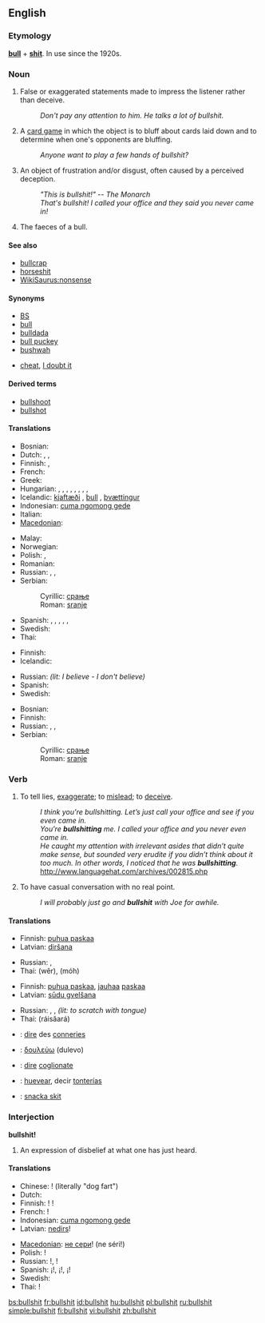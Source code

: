 {{wikipedia}}
==English==

===Etymology===
'''[[bull]]''' + '''[[shit]]'''. In use since the 1920s.

===Noun===
{{en-noun|-}}

# {{vulgar|slang}} False or exaggerated statements made to impress the listener rather than deceive.
#: ''Don't pay any attention to him.  He talks a lot of bullshit.''
# {{vulgar|slang}} A [[card game]] in which the object is to bluff about cards laid down and to determine when one's opponents are bluffing.
#: ''Anyone want to play a few hands of bullshit?''
# {{vulgar|slang}} An object of frustration and/or disgust, often caused by a perceived deception.
#: ''"This is bullshit!" -- The Monarch''
#: ''That's bullshit!  I called your office and they said you never came in!''
# {{literally}} The faeces of a bull.

====See also====
* [[bullcrap]]
* [[horseshit]]
* [[WikiSaurus:nonsense]]

====Synonyms====
* [[BS]]
* [[bull]]
* [[bulldada]]
* [[bull puckey]]
* [[bushwah]]
* {{sense|card game}} [[cheat]], [[I doubt it]]

====Derived terms====
* [[bullshoot]]
* [[bullshot]]

====Translations====
{{trans-top|deceitful statements, etc}}
* Bosnian: {{t-|bs|sranje|n}}
* Dutch: {{t-|nl|gelul}}, {{t-|nl|onzin}}, {{t-|nl|bullshit}}
* Finnish: {{t+|fi|paskapuhe}}, {{t-|fi|hevonpaska}}
* French: {{t+|fr|conneries|f|p}}
* Greek: {{t|el|μαλακίες|f|p|tr=malakíes|sc=Grek}}
* Hungarian: {{t|hu|süketelés}}, {{t+|hu|duma}}, {{t|hu|süket duma}}, {{t|hu|hülyítés}}, {{t+|hu|kamu}}, {{t|hu|blöff}}, {{t-|hu|humbug}}, {{t|hu|mese habbal}}, {{t|hu|szófosás}}
* Icelandic: [[kjaftæði]] {{n}}, [[bull]] {{n}}, [[þvættingur]] {{m}}
* Indonesian: [[cuma ngomong gede]]
* Italian: {{t|it|coglionate|f|p}}
* [[Macedonian]]: {{t-|mk|срање|n|tr=sránje|xs=Macedonian}}
{{trans-mid}}
* Malay: {{t|ms|mengarut|xs=Malay}}
* Norwegian: {{t|no|pisspreik}}
* Polish: {{t+|pl|gówno prawda}},  {{t|pl|pierdoły|p}}
* Romanian: {{t|ro|rahat, căcat|n}}
* Russian: {{t|ru|пиздёж|m|sc=Cyrl|tr=pizd'óž}}, {{t|ru|хуйня|m|sc=Cyrl|tr=xujn'á}}, {{t|ru|херня|m|sc=Cyrl|tr=x'ern'á}}
* Serbian:
*: Cyrillic: [[срање#Serbian|срање]] {{n}}
*: Roman: [[sranje#Serbian|sranje]] {{n}}
* Spanish: {{t+|es|tontería}}, {{t+|es|pendejada|f|alt=pendejadas}}, {{t-|es|idiotez}}, {{t+|es|huevada}}, {{t+|es|mierda}}, {{t+|es|caca}}
* Swedish: {{t-|sv|skitsnack}}
* Thai: {{t|th|ล้อเล่น|tr=lór lên}}
{{trans-bottom}}

{{trans-top|card game}}
* Finnish: {{t-|fi|fusku}}
* Icelandic: {{t-|is|lygari|m}}
{{trans-mid}}
* Russian: {{t|ru|верю-не-верю|sc=Cyrl|tr=v'ér'u-n'e-v'ér'u}} ''(lit: I believe - I don't believe)''
* Spanish: {{t|es|Desconfío}}
* Swedish: {{t|sv|bluffstopp}}
{{trans-bottom}}

{{trans-top|object of frustration}}
* Bosnian: {{t-|bs|sranje|n}}
* Finnish: {{t+|fi|paska}}
* Russian: {{t|ru|пиздёж|m|sc=Cyrl|tr=pizd'óž}}, {{t|ru|хуйня|m|sc=Cyrl|tr=xujn'á}}, {{t|ru|херня|m|sc=Cyrl|tr=x'ern'á}}
* Serbian:
*: Cyrillic: [[срање#Serbian|срање]] {{n}}
*: Roman: [[sranje#Serbian|sranje]] {{n}}
{{trans-mid}}
{{trans-bottom}}

===Verb===
{{en-verb|bullshits|bullshitting|'''[[bullshitted]]''', ''or sometimes'' '''bullshit''', ''or very rarely'' '''bullshat'''}}

# {{vulgar|slang}} To tell lies, [[exaggerate]]; to [[mislead]]; to [[deceive]].
#: ''I think you're bullshitting.  Let’s just call your office and see if you even came in.''
#: ''You’re '''bullshitting''' me.  I called your office and you never even came in.''
#: ''He caught my attention with irrelevant asides that didn’t quite make sense, but sounded very erudite if you didn’t think about it too much. In other words, I noticed that he was '''bullshitting'''.'' http://www.languagehat.com/archives/002815.php
# {{vulgar|slang}} To have casual conversation with no real point.
#: ''I will probably just go and '''bullshit''' with Joe for awhile.''

====Translations====
{{trans-top|to tell lies, exaggerate}}
* Finnish: [[puhua paskaa]]
* Latvian: [[diršana]]
{{trans-mid}}
* Russian: {{t|ru|пиздеть|sc=Cyrl|tr=pizd'ét'}}, {{t|ru|дурить|sc=Cyrl|tr=durít'}}
* Thai: {{Thai|[[เว่อ]]}} (wêr), {{Thai|[[โม้]]}} (móh)
{{trans-bottom}}

{{trans-top|to have casual conversation with no real point}}
* Finnish: [[puhua paskaa]], [[jauhaa]] [[paska|paskaa]]
* Latvian: [[sūdu gvelšana]]
{{trans-mid}}
* Russian: {{t|ru|пиздеть|sc=Cyrl|tr=pizd'ét'}}, {{t|ru|базарить|sc=Cyrl|tr=bazárit'}}, {{t|ru|чесать языком|sc=Cyrl|tr=česát' jazykóm}} ''(lit: to scratch with tongue)''
* Thai: {{Thai|[[ไร้สาระ]]}} (ráisăará)
{{trans-bottom}}

{{checktrans-top}}
* {{ttbc|French}}: [[dire]] des [[conneries]]
* {{ttbc|Greek}}: [[δουλεύω]] (dulevo)
{{checktrans-mid}}
* {{ttbc|Italian}}: [[dire]] [[coglionate]]
* {{ttbc|Spanish}}: [[huevear]], decir [[tontería]]s
* {{ttbc|Swedish}}: [[snacka skit]]
{{checktrans-bottom}}

===Interjection===
'''bullshit!'''

# {{vulgar|slang}} An expression of disbelief at what one has just heard.

====Translations====
{{trans-top|bullshit!}}
* Chinese: {{t|zh|狗屁|tr=gǒupì}}! (literally "dog fart")
* Dutch: {{t-|nl|onzin}}
* Finnish: {{t-|fi|paskanmarjat}}! {{t|fi|ja paskat}}!
* French: {{t|fr|mon œil}}!
* Indonesian: [[cuma ngomong gede]]
* Latvian: [[nedirs]]!
{{trans-mid}}
* [[Macedonian]]: [[не сери]]! (ne séri!)
* Polish: {{t|pl|pierdolisz}}!
* Russian: {{t|ru|пиздишь|sc=Cyrl|tr=pizdíš}}!, {{t|ru|не пизди|sc=Cyrl|tr=n'e pizdí}}!
* Spanish: ¡{{t-|es|tonterías}}!, ¡{{t-|es|pendejadas}}!, ¡{{t|es|huevadas}}!
* Swedish: {{t+|sv|skit}}
* Thai: {{t-|th|ขี้โม้|tr=kêe móh}}!
{{trans-bottom}}

[[bs:bullshit]]
[[fr:bullshit]]
[[id:bullshit]]
[[hu:bullshit]]
[[pl:bullshit]]
[[ru:bullshit]]
[[simple:bullshit]]
[[fi:bullshit]]
[[vi:bullshit]]
[[zh:bullshit]]